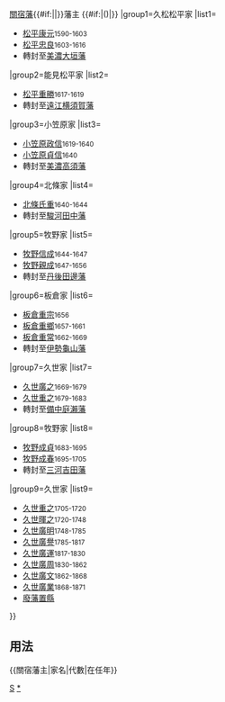 {{Navbox
|bodyclass=hlist

|name=關宿藩主
|title={{#if:{{{1|}}}|{{{1|}}}|}}[[關宿藩]]{{#if:{{{2|}}}|{{{2|}}}|}}藩主 {{#if:{{{3|}}}|({{{3|}}})|}}
|group1=久松松平家
|list1=
*[[松平康元]]<small>1590-1603</small>
*[[松平忠良]]<small>1603-1616</small>
*轉封至[[美濃國|美濃]][[大垣藩]]
|group2=能見松平家
|list2=
*[[松平重勝]]<small>1617-1619</small>
*轉封至[[遠江國|遠江]][[横須賀藩]]
|group3=小笠原家
|list3=
*[[小笠原政信]]<small>1619-1640</small>
*[[小笠原貞信]]<small>1640</small>
*轉封至[[美濃國|美濃]][[高須藩]]
|group4=北條家
|list4=
*[[北條氏重]]<small>1640-1644</small>
*轉封至[[駿河國|駿河]][[田中藩]]
|group5=牧野家
|list5=
*[[牧野信成 (關宿藩主)|牧野信成]]<small>1644-1647</small>
*[[牧野親成]]<small>1647-1656</small>
*轉封至[[丹後國|丹後]][[丹後田邊藩|田邊藩]]
|group6=板倉家
|list6=
*[[板倉重宗]]<small>1656</small>
*[[板倉重鄉]]<small>1657-1661</small>
*[[板倉重常]]<small>1662-1669</small>
*轉封至[[伊勢國|伊勢]][[伊勢龜山藩|龜山藩]]
|group7=久世家
|list7=
*[[久世廣之]]<small>1669-1679</small>
*[[久世重之]]<small>1679-1683</small>
*轉封至[[備中國|備中]][[庭瀨藩]]
|group8=牧野家
|list8=
*[[牧野成貞]]<small>1683-1695</small>
*[[牧野成春]]<small>1695-1705</small>
*轉封至[[三河國|三河]][[三河吉田藩|吉田藩]]
|group9=久世家
|list9=
*[[久世重之]]<small>1705-1720</small>
*[[久世暉之]]<small>1720-1748</small>
*[[久世廣明]]<small>1748-1785</small>
*[[久世廣譽]]<small>1785-1817</small>
*[[久世廣運]]<small>1817-1830</small>
*[[久世廣周]]<small>1830-1862</small>
*[[久世廣文]]<small>1862-1868</small>
*[[久世廣業]]<small>1868-1871</small>
*[[廢藩置縣]]
}}<noinclude>

== 用法 ==
<nowiki>{{關宿藩主|家名|代數|在任年}}</nowiki>
[[Category:歷代藩主模板|S]]
[[Category:關宿藩主|*]]
</noinclude>